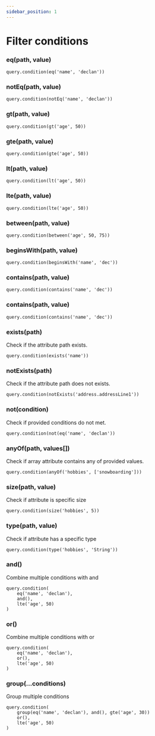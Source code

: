 ```yaml
---
sidebar_position: 1
---
```


# Filter conditions

### eq(path, value)

```tsx
query.condition(eq('name', 'declan'))
```

### notEq(path, value)

```tsx
query.condition(notEq('name', 'declan'))
```

### gt(path, value)

```tsx
query.condition(gt('age', 50))
```

### gte(path, value)

```tsx
query.condition(gte('age', 50))
```

### lt(path, value)

```tsx
query.condition(lt('age', 50))
```

### lte(path, value)

```tsx
query.condition(lte('age', 50))
```

### between(path, value)

```tsx
query.condition(between('age', 50, 75))
```

### beginsWith(path, value)

```tsx
query.condition(beginsWith('name', 'dec'))
```


### contains(path, value)

```tsx
query.condition(contains('name', 'dec'))
```

### contains(path, value)

```tsx
query.condition(contains('name', 'dec'))
```

### exists(path)

Check if the attribute path exists.

```tsx
query.condition(exists('name'))
```

### notExists(path)

Check if the attribute path does not exists.

```tsx
query.condition(notExists('address.addressLine1'))
```

### not(condition)

Check if provided conditions do not met.

```tsx
query.condition(not(eq('name', 'declan'))
```

### anyOf(path, values[])

Check if array attribute contains any of provided values.

```tsx
query.condition(anyOf('hobbies', ['snowboarding']))
```

### size(path, value)

Check if attribute is specific size

```tsx
query.condition(size('hobbies', 5))
```

### type(path, value)

Check if attribute has a specific type

```tsx
query.condition(type('hobbies', 'String'))
```

### and()

Combine multiple conditions with and

```tsx
query.condition(
    eq('name', 'declan'),
    and(),
    lte('age', 50)
)
```

### or()

Combine multiple conditions with or

```tsx
query.condition(
    eq('name', 'declan'),
    or(),
    lte('age', 50)
)
```

### group(...conditions)

Group multiple conditions

```tsx
query.condition(
    group(eq('name', 'declan'), and(), gte('age', 30))
    or(),
    lte('age', 50)
)
```
